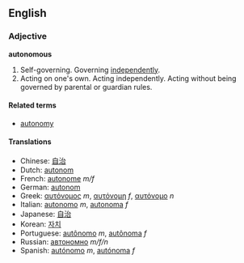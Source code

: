 ==English==

===Adjective===
'''autonomous'''

#Self-governing.  Governing [[independently]].
#Acting on one's own.  Acting independently.  Acting without being governed by parental or guardian rules.

====Related terms====
*[[autonomy]]

====Translations====
*Chinese: [[自治]]
*Dutch: [[autonom]]
*French: [[autonome]] ''m/f''
*German: [[autonom]]
*Greek: [[αυτόνομος]] ''m'', [[αυτόνομη]] ''f'', [[αυτόνομο]] ''n''
*Italian: [[autonomo]] ''m'', [[autonoma]] ''f''
*Japanese: [[自治]]
*Korean: [[자치]]
*Portuguese: [[autônomo]] ''m'', [[autônoma]] ''f''
*Russian: [[автономно]] ''m/f/n''
*Spanish: [[autónomo]] ''m'', [[autónoma]] ''f''